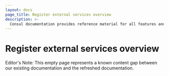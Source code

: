 ```yaml
---
layout: docs
page_title: Register external services overview
description: >-
  Consul documentation provides reference material for all features and options available in Consul.
---
```


# Register external services overview

Editor's Note: This empty page represents a known content gap between our existing documentation and the refreshed documentation.